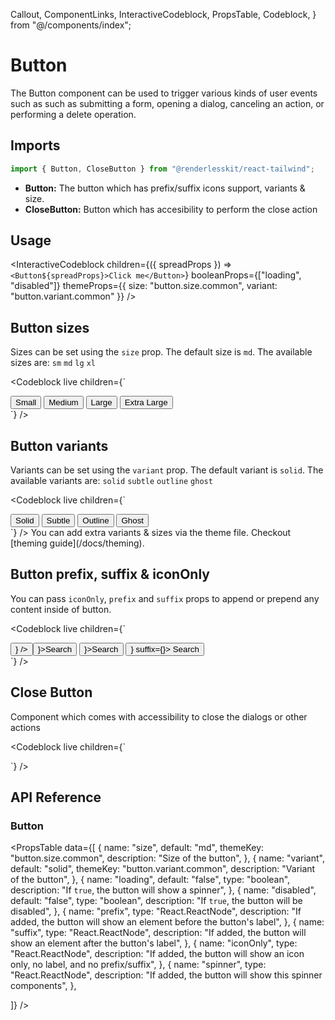   Callout,
  ComponentLinks,
  InteractiveCodeblock,
  PropsTable,
  Codeblock,
} from "@/components/index";

# Button

The Button component can be used to trigger various kinds of user events such as
such as submitting a form, opening a dialog, canceling an action, or performing
a delete operation.

<ComponentLinks github="button" theme="button" story="primitives-button" />

## Imports

```jsx
import { Button, CloseButton } from "@renderlesskit/react-tailwind";
```

- **Button:** The button which has prefix/suffix icons support, variants & size.
- **CloseButton:** Button which has accesibility to perform the close action

## Usage

<InteractiveCodeblock
  children={({ spreadProps }) => `<Button${spreadProps}>Click me</Button>`}
  booleanProps={["loading", "disabled"]}
  themeProps={{ size: "button.size.common", variant: "button.variant.common" }}
/>

## Button sizes

Sizes can be set using the `size` prop. The default size is `md`. The available
sizes are: `sm` `md` `lg` `xl`

<Codeblock
  live
  children={`
<div className="space-x-2">
  <Button size="sm">Small</Button>
  <Button size="md">Medium</Button>
  <Button size="lg">Large</Button>
  <Button size="xl">Extra Large</Button>
</div>
`}
/>

## Button variants

Variants can be set using the `variant` prop. The default variant is `solid`.
The available variants are: `solid` `subtle` `outline` `ghost`

<Codeblock
  live
  children={`
<div className="space-x-2">
  <Button variant="solid">Solid</Button>
  <Button variant="subtle">Subtle</Button>
  <Button variant="outline">Outline</Button>
  <Button variant="ghost">Ghost</Button>
</div>
`}
/>

<Callout>
  You can add extra variants & sizes via the theme file. Checkout [theming
  guide](/docs/theming).
</Callout>

## Button prefix, suffix & iconOnly

You can pass `iconOnly`, `prefix` and `suffix` props to append or prepend any
content inside of button.

<Codeblock
  live
  children={`
<div className="space-x-2">
  <Button iconOnly={<SlotIcon />} />
  <Button prefix={<SlotIcon />}>Search</Button>
  <Button suffix={<SlotIcon />}>Search</Button>
  <Button prefix={<SlotIcon />} suffix={<SlotIcon />}>
    Search
  </Button>
</div>
`}
/>

## Close Button

Component which comes with accessibility to close the dialogs or other actions

<Codeblock
  live
  children={`
<div className="space-y-2">
  <div className="space-x-2">
    <CloseButton size="sm" />
    <CloseButton size="md" />
    <CloseButton size="lg" />
    <CloseButton size="xl" />
  </div>
  <div className="space-x-2">
    <CloseButton variant="solid" />
    <CloseButton variant="subtle" />
    <CloseButton variant="outline" />
    <CloseButton variant="ghost" />
  </div>
</div>
`}
/>

## API Reference

### Button

<PropsTable
  data={[
    {
      name: "size",
      default: "md",
      themeKey: "button.size.common",
      description: "Size of the button",
    },
    {
      name: "variant",
      default: "solid",
      themeKey: "button.variant.common",
      description: "Variant of the button",
    },
    {
      name: "loading",
      default: "false",
      type: "boolean",
      description: "If `true`, the button will show a spinner",
    },
    {
      name: "disabled",
      default: "false",
      type: "boolean",
      description: "If `true`, the button will be disabled",
    },
    {
      name: "prefix",
      type: "React.ReactNode",
      description:
        "If added, the button will show an element before the button's label",
    },
    {
      name: "suffix",
      type: "React.ReactNode",
      description:
        "If added, the button will show an element after the button's label",
    },
    {
      name: "iconOnly",
      type: "React.ReactNode",
      description:
        "If added, the button will show an icon only, no label, and no prefix/suffix",
    },
    {
      name: "spinner",
      type: "React.ReactNode",
      description: "If added, the button will show this spinner components",
    },

]} />
